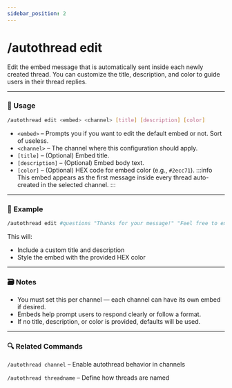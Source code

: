```yaml
---
sidebar_position: 2
---
```


# /autothread edit

Edit the embed message that is automatically sent inside each newly created thread. You can customize the title, description, and color to guide users in their thread replies.

<hr className="md-divider-gradient" />

### 💬 Usage
```bash
/autothread edit <embed> <channel> [title] [description] [color]
```
- `<embed>` – Prompts you if you want to edit the default embed or not. Sort of useless.
- `<channel>` – The channel where this configuration should apply.
- `[title]` – (Optional) Embed title.
- `[description]` – (Optional) Embed body text.
- `[color]` – (Optional) HEX code for embed color (e.g., `#2ecc71`).
:::info
This embed appears as the first message inside every thread auto-created in the selected channel.
:::

<hr className="md-divider-gradient" />

### 📌 Example
```bash
/autothread edit #questions "Thanks for your message!" "Feel free to expand on your post here." #5865f2
```
This will:
- Include a custom title and description
- Style the embed with the provided HEX color

<hr className="md-divider-gradient" />

### 🗃️ Notes
- You must set this per channel — each channel can have its own embed if desired.
- Embeds help prompt users to respond clearly or follow a format.
- If no title, description, or color is provided, defaults will be used.

<hr className="md-divider-gradient" />

### 🔍 Related Commands
`/autothread channel` – Enable autothread behavior in channels

`/autothread threadname` – Define how threads are named